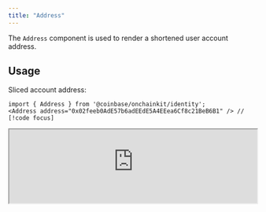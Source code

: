 ```yaml
---
title: "Address"
---
```


The `Address` component is used to render a shortened user account address.

## Usage

Sliced account address:

```tsx
import { Address } from '@coinbase/onchainkit/identity';
<Address address="0x02feeb0AdE57b6adEEdE5A4EEea6Cf8c21BeB6B1" /> // [!code focus]
```
<iframe
  src="https://684b5e62b1ff46bc5bf83966-aijszlfakk.chromatic.com/iframe.html?args=&id=onchainkit-identity-address--default-identity&viewMode=story&dark=true&hero=true"
  width="100%"
  height="auto"
/>
{/* <App>
  <Address address="0x02feeb0AdE57b6adEEdE5A4EEea6Cf8c21BeB6B1" />
</App> */}

### Display full address

Set `isSliced` to false, to display the full address:

```tsx
import { Address } from '@coinbase/onchainkit/identity';
<Address address="0x02feeb0AdE57b6adEEdE5A4EEea6Cf8c21BeB6B1" isSliced={false} /> // [!code focus]
```

<iframe
  src="https://684b5e62b1ff46bc5bf83966-aijszlfakk.chromatic.com/iframe.html?args=&id=onchainkit-identity-address--full-address&viewMode=story&dark=true&hero=true"
  width="100%"
  height="auto"
/>
{/* <App>
  <Address address="0x02feeb0AdE57b6adEEdE5A4EEea6Cf8c21BeB6B1" isSliced={false}/>
</App> */}

### Override styles

You can override component styles using `className`.

```tsx
import { Address } from '@coinbase/onchainkit/identity';
<Address
  className="bg-emerald-400 px-2 py-1 rounded" // [!code focus]
  address="0x02feeb0AdE57b6adEEdE5A4EEea6Cf8c21BeB6B1"
/>
```
<iframe
  src="https://684b5e62b1ff46bc5bf83966-aijszlfakk.chromatic.com/iframe.html?args=&id=onchainkit-identity-address--override-styles&viewMode=story&dark=true&hero=true"
  width="100%"
  height="auto"
/>
{/* <App>
  <Address className="bg-emerald-400 px-2 py-1 rounded" address="0x02feeb0AdE57b6adEEdE5A4EEea6Cf8c21BeB6B1"/>
</App> */}

## Props

[`AddressProps`](#addressprops)

```ts
type AddressProps = {
  /** The Ethereum address to render. */
  address?: Address | null;
  /** Optional className override for top span element. */
  className?: string;
  /** Determines if the displayed address should be sliced. (defaults: true) */
  isSliced?: boolean;
  /** Defaults to true. Optional boolean to disable copy address on click functionality. */
  hasCopyAddressOnClick?: boolean;
};
```

